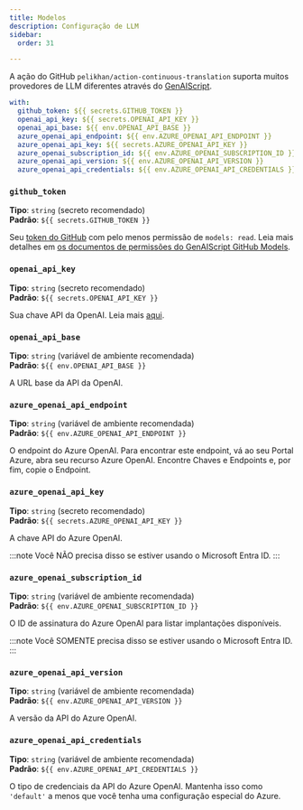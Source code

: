 ```yaml
---
title: Modelos
description: Configuração de LLM
sidebar:
  order: 31

---
```


A ação do GitHub `pelikhan/action-continuous-translation` suporta muitos provedores de LLM diferentes através do [GenAIScript](https://microsoft.github.io/genaiscript/configuration/).

```yaml
with:
  github_token: ${{ secrets.GITHUB_TOKEN }}
  openai_api_key: ${{ secrets.OPENAI_API_KEY }}
  openai_api_base: ${{ env.OPENAI_API_BASE }}
  azure_openai_api_endpoint: ${{ env.AZURE_OPENAI_API_ENDPOINT }}
  azure_openai_api_key: ${{ secrets.AZURE_OPENAI_API_KEY }}
  azure_openai_subscription_id: ${{ env.AZURE_OPENAI_SUBSCRIPTION_ID }}
  azure_openai_api_version: ${{ env.AZURE_OPENAI_API_VERSION }}
  azure_openai_api_credentials: ${{ env.AZURE_OPENAI_API_CREDENTIALS }}
```

### `github_token`

**Tipo**: `string` (secreto recomendado)\
**Padrão**: `${{ secrets.GITHUB_TOKEN }}`

Seu [token do GitHub](https://github.com/settings/tokens) com pelo menos permissão de `models: read`. Leia mais detalhes em [os documentos de permissões do GenAIScript GitHub Models](https://microsoft.github.io/genaiscript/reference/github-actions/#github-models-permissions).

### `openai_api_key`

**Tipo**: `string` (secreto recomendado)\
**Padrão**: `${{ secrets.OPENAI_API_KEY }}`

Sua chave API da OpenAI. Leia mais [aqui](https://help.openai.com/en/articles/4936850-where-do-i-find-my-openai-api-key).

### `openai_api_base`

**Tipo**: `string` (variável de ambiente recomendada)\
**Padrão**: `${{ env.OPENAI_API_BASE }}`

A URL base da API da OpenAI.

### `azure_openai_api_endpoint`

**Tipo**: `string` (variável de ambiente recomendada)\
**Padrão**: `${{ env.AZURE_OPENAI_API_ENDPOINT }}`

O endpoint do Azure OpenAI. Para encontrar este endpoint, vá ao seu Portal Azure, abra seu recurso Azure OpenAI. Encontre Chaves e Endpoints e, por fim, copie o Endpoint.

### `azure_openai_api_key`

**Tipo**: `string` (secreto recomendado)\
**Padrão**: `${{ secrets.AZURE_OPENAI_API_KEY }}`

A chave API do Azure OpenAI.

:::note
Você NÃO precisa disso se estiver usando o Microsoft Entra ID.
:::

### `azure_openai_subscription_id`

**Tipo**: `string` (variável de ambiente recomendada)\
**Padrão**: `${{ env.AZURE_OPENAI_SUBSCRIPTION_ID }}`

O ID de assinatura do Azure OpenAI para listar implantações disponíveis.

:::note
Você SOMENTE precisa disso se estiver usando o Microsoft Entra ID.
:::

### `azure_openai_api_version`

**Tipo**: `string` (variável de ambiente recomendada)\
**Padrão**: `${{ env.AZURE_OPENAI_API_VERSION }}`

A versão da API do Azure OpenAI.

### `azure_openai_api_credentials`

**Tipo**: `string` (variável de ambiente recomendada)\
**Padrão**: `${{ env.AZURE_OPENAI_API_CREDENTIALS }}`

O tipo de credenciais da API do Azure OpenAI. Mantenha isso como `'default'` a menos que você tenha uma configuração especial do Azure.
